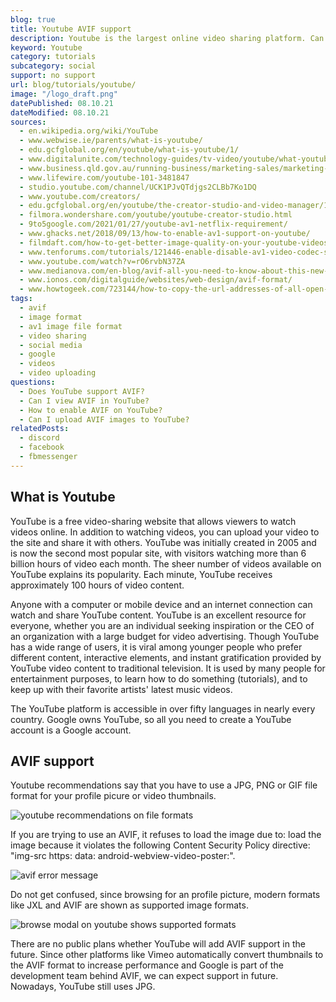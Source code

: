 ```yaml
---
blog: true
title: Youtube AVIF support
description: Youtube is the largest online video sharing platform. Can you use AVIF as a profile or banner picture?
keyword: Youtube
category: tutorials
subcategory: social
support: no support
url: blog/tutorials/youtube/
image: "/logo_draft.png"
datePublished: 08.10.21
dateModified: 08.10.21
sources:
  - en.wikipedia.org/wiki/YouTube
  - www.webwise.ie/parents/what-is-youtube/
  - edu.gcfglobal.org/en/youtube/what-is-youtube/1/
  - www.digitalunite.com/technology-guides/tv-video/youtube/what-youtube
  - www.business.qld.gov.au/running-business/marketing-sales/marketing-promotion/online-marketing/youtube/how
  - www.lifewire.com/youtube-101-3481847
  - studio.youtube.com/channel/UCK1PJvQTdjgs2CLBb7Ko1DQ
  - www.youtube.com/creators/
  - edu.gcfglobal.org/en/youtube/the-creator-studio-and-video-manager/1/
  - filmora.wondershare.com/youtube/youtube-creator-studio.html
  - 9to5google.com/2021/01/27/youtube-av1-netflix-requirement/
  - www.ghacks.net/2018/09/13/how-to-enable-av1-support-on-youtube/
  - filmdaft.com/how-to-get-better-image-quality-on-your-youtube-videos/
  - www.tenforums.com/tutorials/121446-enable-disable-av1-video-codec-support-google-chrome.html
  - www.youtube.com/watch?v=rO6rvbN37ZA
  - www.medianova.com/en-blog/avif-all-you-need-to-know-about-this-new-image-file-format/
  - www.ionos.com/digitalguide/websites/web-design/avif-format/
  - www.howtogeek.com/723144/how-to-copy-the-url-addresses-of-all-open-tabs-in-chrome/
tags:
  - avif
  - image format
  - av1 image file format
  - video sharing
  - social media
  - google
  - videos
  - video uploading
questions:
  - Does YouTube support AVIF?
  - Can I view AVIF in YouTube?
  - How to enable AVIF on YouTube?
  - Can I upload AVIF images to YouTube?
relatedPosts:
  - discord
  - facebook
  - fbmessenger
---
```


## What is Youtube

YouTube is a free video-sharing website that allows viewers to watch videos online. In addition to watching videos, you can upload your video to the site and share it with others. YouTube was initially created in 2005 and is now the second most popular site, with visitors watching more than 6 billion hours of video each month. The sheer number of videos available on YouTube explains its popularity. Each minute, YouTube receives approximately 100 hours of video content.

Anyone with a computer or mobile device and an internet connection can watch and share YouTube content. YouTube is an excellent resource for everyone, whether you are an individual seeking inspiration or the CEO of an organization with a large budget for video advertising. Though YouTube has a wide range of users, it is viral among younger people who prefer different content, interactive elements, and instant gratification provided by YouTube video content to traditional television. It is used by many people for entertainment purposes, to learn how to do something (tutorials), and to keep up with their favorite artists' latest music videos.

The YouTube platform is accessible in over fifty languages in nearly every country. Google owns YouTube, so all you need to create a YouTube account is a Google account.

## AVIF support

Youtube recommendations say that you have to use a JPG, PNG or GIF file format for your profile picure or video thumbnails.

<Image url="youtube-avif" alt="youtube recommendations on file formats" />

If you are trying to use an AVIF, it refuses to load the image due to: load the image because it violates the following Content Security Policy directive: "img-src https: data: android-webview-video-poster:".

<Image url="youtube-avif-no-image" alt="avif error message" />

Do not get confused, since browsing for an profile picture, modern formats like JXL and AVIF are shown as supported image formats.

<Image
  url="youtube-avif-profile-and-banner"
  alt="browse modal on youtube shows supported formats"
/>

There are no public plans whether YouTube will add AVIF support in the future. Since other platforms like Vimeo automatically convert thumbnails to the AVIF format to increase performance and Google is part of the development team behind AVIF, we can expect support in future. Nowadays, YouTube still uses JPG.
